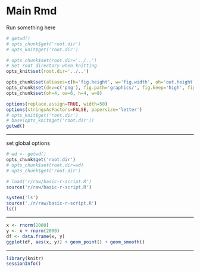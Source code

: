 Main Rmd
========================================================

Run something here
```r
# getwd()
# opts_chunk$get('root.dir')
# opts_knit$get('root.dir')

# opts_chunk$set(root.dir='../..')
# Set root directory when knitting
opts_knit$set(root.dir='../..')

opts_chunk$set(aliases=c(h='fig.height', w='fig.width', oh='out.height', ow='out.width', cap='fig.cap', scap='fig.scap'), eval.after = c('fig.cap','fig.scap'))
opts_chunk$set(dev=c('png'), fig.path='graphics/', fig.keep='high', fig.align='center', comment=NA, tidy=TRUE)
opts_chunk$set(oh=4, ow=6, h=4, w=8)

options(replace.assign=TRUE, width=50)
options(stringsAsFactors=FALSE, papersize='letter')
# opts_knit$get('root.dir')
# base(opts_knit$get('root.dir'))
getwd()
```

---

set global options
```r
# wd <- getwd()
opts_chunk$get('root.dir')
# opts_chunk$set(root.dir=wd)
# opts_chunk$get('root.dir')

# load('r/raw/basic-r-script.R')
source('r/raw/basic-r-script.R')

system('ls')
source('./r/raw/basic-r-script.R')
ls()
```

--- 

```r
x <- rnorm(2000)
y <- x + rnorm(2000)
df <- data.frame(x, y)
ggplot(df, aes(x, y)) + geom_point() + geom_smooth()
```

---

```r
library(knitr)
sessionInfo()
```


